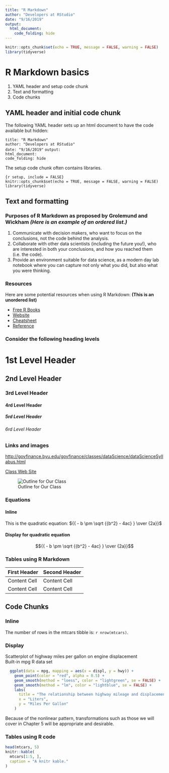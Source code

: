 ```yaml
---
title: "R Markdown"
author: "Developers at RStudio"
date: "9/16/2019"
output:
  html_document:
    code_folding: hide
---
```


```r
knitr::opts_chunk$set(echo = TRUE, message = FALSE, warning = FALSE)
library(tidyverse)
```

# R Markdown basics

  1.  YAML header and setup code chunk 
  1.  Text and formatting 
  1.  Code chunks  

## YAML header and initial code chunk

The following YAML header sets up an html document to have the code available but hidden:

`title: "R Markdown"`  
`author: "Developers at RStudio"`  
`date: "9/16/2019"`
`output:`  
`html_document:`  
`code_folding: hide`
    
The setup code chunk often contains libraries.  

`{r setup, include = FALSE}`  
`knitr::opts_chunk$set(echo = TRUE, message = FALSE, warning = FALSE)`  
`library(tidyverse)`  

## Text and formatting

### Purposes of R Markdown as proposed by Grolemund and Wickham *(Here is an example of an ordered list.)*

1.  Communicate with decision makers, who want to focus on the conclusions, not the code behind the analysis.
4.  Collaborate with other data scientists (including the future you!), who are interested in both your conclusions, and how you reached them (i.e. the code).
2.  Provide an environment suitable for data science, as a modern day lab notebook where you can capture not only what you did, but also what you were thinking.

### Resources

Here are some potential resources when using R Markdown: **(This is an unordered list)**

*  [Free R Books](https://bookdown.org/)
*  [Website](https://rmarkdown.rstudio.com/)
*  [Cheatsheet](https://github.com/rstudio/cheatsheets/raw/master/rmarkdown-2.0.pdf)
*  [Reference](https://www.rstudio.com/wp-content/uploads/2015/03/rmarkdown-reference.pdf)

### Consider the following heading levels

# 1st Level Header

## 2nd Level Header

### 3rd Level Header

#### 4rd Level Header

##### 5rd Level Header

###### 6rd Level Header

### Links and images

<http://govfinance.byu.edu/govfinance/classes/dataScience/dataScienceSyllabus.html>

[Class Web Site](http://govfinance.byu.edu/govfinance/classes/dataScience/dataScienceSyllabus.html)


![Outline for Our Class](http://govfinance.byu.edu/govfinance/resources/chartFigureTable/dataScience/Data%20Science%20Workflow.png)

### Equations

#### Inline

This is the quadratic equation: ${{ - b \pm \sqrt {{b^2} - 4ac} } \over {2a}}$


#### Display for quadratic equation

$${{ - b \pm \sqrt {{b^2} - 4ac} } \over {2a}}$$


### Tables using R Markdown

First Header  | Second Header
------------- | -------------
Content Cell  | Content Cell
Content Cell  | Content Cell

## Code Chunks

### Inline

The number of rows in the mtcars tibble is: `r nrow(mtcars)`.

### Display

Scatterplot of highway miles per gallon on engine displacement    
Built-in mpg R data set

```r
  ggplot(data = mpg, mapping = aes(x = displ, y = hwy)) +
    geom_point(color = "red", alpha = 0.5) + 
    geom_smooth(method = "loess", color = "lightgreen", se = FALSE) +
    geom_smooth(method = "lm", color = "lightblue", se = FALSE) +
    labs(
      title = "The relationship between highway mileage and displacement is not linear",
      x = "Liters",
      y = "Miles Per Gallon"
    )
```  

Because of the nonlinear pattern, transformations such as those we will cover in Chapter 5 will be appropriate and desirable.

### Tables using R code

```r
head(mtcars, 5)
knitr::kable(
  mtcars[1:5, ], 
  caption = "A knitr kable."
)
```

